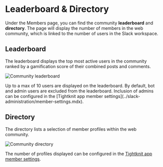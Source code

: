 
# Leaderboard & Directory

Under the Members page, you can find the community **leaderboard** and **directory**.
The page will display the number of members in the web community, which is linked to the number of users in the Slack workspace.

## Leaderboard

The leaderboard displays the top most active users in the community ranked by a gamification score of their combined posts and comments.

![Community leaderboard](/web-community/leaderboard.png)

<Callout type="info">
  Up to a max of 10 users are displayed on the leaderboard.
</Callout>

<Callout type="info">
  By default, bot and admin users are excluded from the leaderboard. Inclusion
  of admins can be configured in the [Tightknit app member
  settings](../slack-administration/member-settings.mdx).
</Callout>

## Directory

The directory lists a selection of member profiles within the web community.

![Community directory](/web-community/directory.png)

The number of profiles displayed can be configured in the [Tightknit app member settings](../slack-administration/member-settings.mdx).
